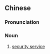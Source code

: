 ==Chinese==
{{zh-forms|s=国家安全机构|type=42}}

===Pronunciation===
{{zh-pron
|m=guójiā ānquán jīgòu
|c=gwok3 gaa1 on1 cyun4 gei1 gau3,gwok3 gaa1 on1 cyun4 gei1 kau3
|cat=n
}}

===Noun===
{{zh-noun}}

# [[security service]]
